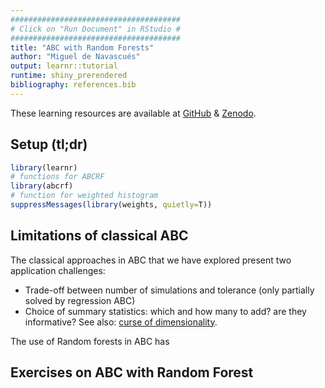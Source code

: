 ```yaml
---
######################################
# Click on "Run Document" in RStudio #
######################################
title: "ABC with Random Forests"
author: "Miguel de Navascués"
output: learnr::tutorial
runtime: shiny_prerendered
bibliography: references.bib
---
```


These learning resources are available at [GitHub](https://github.com/mnavascues/ABCRFtutorial) & [Zenodo](http://doi.org/10.5281/zenodo.1435503).

## Setup (tl;dr)

```r
library(learnr)
# functions for ABCRF
library(abcrf)
# function for weighted histogram
suppressMessages(library(weights, quietly=T))
```

## Limitations of classical ABC

The classical approaches in ABC that we have explored present two application challenges: 

* Trade-off between number of simulations and tolerance (only partially solved by regression ABC)
* Choice of summary statistics: which and how many to add? are they informative? See also: [curse of dimensionality](https://en.wikipedia.org/wiki/Curse_of_dimensionality).

The use of Random forests in ABC has 


## Exercises on ABC with Random Forest


